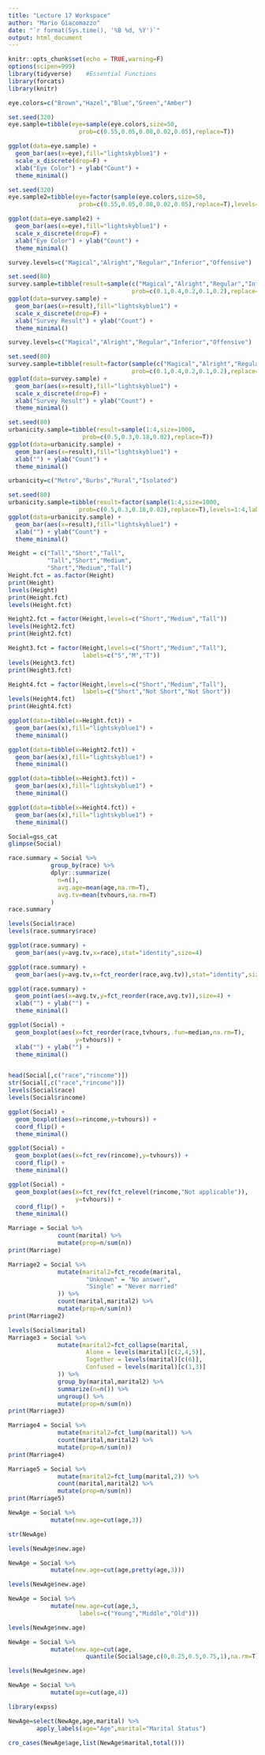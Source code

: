 ```yaml
---
title: "Lecture 17 Workspace"
author: "Mario Giacomazzo"
date: "`r format(Sys.time(), '%B %d, %Y')`"
output: html_document
---
```


```r
knitr::opts_chunk$set(echo = TRUE,warning=F)
options(scipen=999)
library(tidyverse)    #Essential Functions
library(forcats)
library(knitr)
```

```r
eye.colors=c("Brown","Hazel","Blue","Green","Amber")

set.seed(320)
eye.sample=tibble(eye=sample(eye.colors,size=50, 
                    prob=c(0.55,0.05,0.08,0.02,0.05),replace=T))

ggplot(data=eye.sample) +
  geom_bar(aes(x=eye),fill="lightskyblue1") + 
  scale_x_discrete(drop=F) +
  xlab("Eye Color") + ylab("Count") +
  theme_minimal()
```

```r
set.seed(320)
eye.sample2=tibble(eye=factor(sample(eye.colors,size=50, 
                    prob=c(0.55,0.05,0.08,0.02,0.05),replace=T),levels=eye.colors))

ggplot(data=eye.sample2) +
  geom_bar(aes(x=eye),fill="lightskyblue1") + 
  scale_x_discrete(drop=F) +
  xlab("Eye Color") + ylab("Count") +
  theme_minimal()
```

```r
survey.levels=c("Magical","Alright","Regular","Inferior","Offensive")

set.seed(80)
survey.sample=tibble(result=sample(c("Magical","Alright","Regular","Inferior","Ofensive"),size=80,
                                   prob=c(0.1,0.4,0.2,0.1,0.2),replace=T))
ggplot(data=survey.sample) +
  geom_bar(aes(x=result),fill="lightskyblue1") +
  scale_x_discrete(drop=F) +
  xlab("Survey Result") + ylab("Count") +
  theme_minimal()
```

```r
survey.levels=c("Magical","Alright","Regular","Inferior","Offensive")

set.seed(80)
survey.sample=tibble(result=factor(sample(c("Magical","Alright","Regular","Inferior","Ofensive"),size=80,
                                   prob=c(0.1,0.4,0.2,0.1,0.2),replace=T),levels=survey.levels))
ggplot(data=survey.sample) +
  geom_bar(aes(x=result),fill="lightskyblue1") +
  scale_x_discrete(drop=F) +
  xlab("Survey Result") + ylab("Count") +
  theme_minimal()
```

```r
set.seed(80)
urbanicity.sample=tibble(result=sample(1:4,size=1000,
                     prob=c(0.5,0.3,0.18,0.02),replace=T))
ggplot(data=urbanicity.sample) +
  geom_bar(aes(x=result),fill="lightskyblue1") +
  xlab("") + ylab("Count") +
  theme_minimal()
```


```r
urbanicity=c("Metro","Burbs","Rural","Isolated")

set.seed(80)
urbanicity.sample=tibble(result=factor(sample(1:4,size=1000,
                    prob=c(0.5,0.3,0.18,0.02),replace=T),levels=1:4,labels=urbanicity))
ggplot(data=urbanicity.sample) +
  geom_bar(aes(x=result),fill="lightskyblue1") +
  xlab("") + ylab("Count") +
  theme_minimal()
```

```r
Height = c("Tall","Short","Tall",
           "Tall","Short","Medium",
           "Short","Medium","Tall")
Height.fct = as.factor(Height)
print(Height)
levels(Height)
print(Height.fct)
levels(Height.fct)
```

```r
Height2.fct = factor(Height,levels=c("Short","Medium","Tall"))
levels(Height2.fct)
print(Height2.fct)
```

```r
Height3.fct = factor(Height,levels=c("Short","Medium","Tall"),
                     labels=c("S","M","T"))
levels(Height3.fct)
print(Height3.fct)

Height4.fct = factor(Height,levels=c("Short","Medium","Tall"),
                     labels=c("Short","Not Short","Not Short"))
levels(Height4.fct)
print(Height4.fct)
```

```r
ggplot(data=tibble(x=Height.fct)) +
  geom_bar(aes(x),fill="lightskyblue1") +
  theme_minimal()
```

```r
ggplot(data=tibble(x=Height2.fct)) +
  geom_bar(aes(x),fill="lightskyblue1") +
  theme_minimal()
```

```r
ggplot(data=tibble(x=Height3.fct)) +
  geom_bar(aes(x),fill="lightskyblue1") +
  theme_minimal()
```

```r
ggplot(data=tibble(x=Height4.fct)) +
  geom_bar(aes(x),fill="lightskyblue1") +
  theme_minimal()
```

```r
Social=gss_cat
glimpse(Social)
```

```r
race.summary = Social %>%
            group_by(race) %>%
            dplyr::summarize(
              n=n(),
              avg.age=mean(age,na.rm=T),
              avg.tv=mean(tvhours,na.rm=T)
            )
race.summary

levels(Social$race)
levels(race.summary$race)
```

```r
ggplot(race.summary) + 
  geom_bar(aes(y=avg.tv,x=race),stat="identity",size=4)
```

```r
ggplot(race.summary) + 
  geom_bar(aes(y=avg.tv,x=fct_reorder(race,avg.tv)),stat="identity",size=4)
```

```r
ggplot(race.summary) +
  geom_point(aes(x=avg.tv,y=fct_reorder(race,avg.tv)),size=4) +
  xlab("") + ylab("") +
  theme_minimal()
```

```r
ggplot(Social) +
  geom_boxplot(aes(x=fct_reorder(race,tvhours,.fun=median,na.rm=T),
                   y=tvhours)) +
  xlab("") + ylab("") +
  theme_minimal()



```

```r
head(Social[,c("race","rincome")])
str(Social[,c("race","rincome")])
levels(Social$race)
levels(Social$rincome)
```

```r
ggplot(Social) +
  geom_boxplot(aes(x=rincome,y=tvhours)) +
  coord_flip() +
  theme_minimal()
```

```r
ggplot(Social) +
  geom_boxplot(aes(x=fct_rev(rincome),y=tvhours)) +
  coord_flip() +
  theme_minimal()
```

```r
ggplot(Social) +
  geom_boxplot(aes(x=fct_rev(fct_relevel(rincome,"Not applicable")),
                   y=tvhours)) +
  coord_flip() +
  theme_minimal()
```

```r
Marriage = Social %>%
              count(marital) %>%
              mutate(prop=n/sum(n))
print(Marriage)
```

```r
Marriage2 = Social %>%
              mutate(marital2=fct_recode(marital,
                      "Unknown" = "No answer",
                      "Single" = "Never married"
              )) %>%
              count(marital,marital2) %>%
              mutate(prop=n/sum(n))
print(Marriage2)
```


```r
levels(Social$marital)
Marriage3 = Social %>%
              mutate(marital2=fct_collapse(marital,
                      Alone = levels(marital)[c(2,4,5)],
                      Together = levels(marital)[c(6)],
                      Confused = levels(marital)[c(1,3)]
              )) %>% 
              group_by(marital,marital2) %>%
              summarize(n=n()) %>% 
              ungroup() %>%
              mutate(prop=n/sum(n))
print(Marriage3)
```

```r
Marriage4 = Social %>%
              mutate(marital2=fct_lump(marital)) %>% 
              count(marital,marital2) %>%
              mutate(prop=n/sum(n))
print(Marriage4)
```

```r
Marriage5 = Social %>%
              mutate(marital2=fct_lump(marital,2)) %>% 
              count(marital,marital2) %>%
              mutate(prop=n/sum(n))
print(Marriage5)
```


```r
NewAge = Social %>%
            mutate(new.age=cut(age,3))

str(NewAge)
```

```r
levels(NewAge$new.age)
```

```r
NewAge = Social %>%
            mutate(new.age=cut(age,pretty(age,3)))

levels(NewAge$new.age)
```

```r
NewAge = Social %>%
            mutate(new.age=cut(age,3,
                    labels=c("Young","Middle","Old")))

levels(NewAge$new.age)
```

```r
NewAge = Social %>%
            mutate(new.age=cut(age,
                      quantile(Social$age,c(0,0.25,0.5,0.75,1),na.rm=T)))

levels(NewAge$new.age)
```


```r
NewAge = Social %>%
            mutate(age=cut(age,4))

library(expss)

NewAge=select(NewAge,age,marital) %>% 
        apply_labels(age="Age",marital="Marital Status")

cro_cases(NewAge$age,list(NewAge$marital,total()))
```